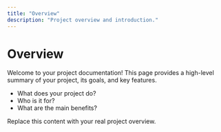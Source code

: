 ```yaml
---
title: "Overview"
description: "Project overview and introduction."
---
```


# Overview

Welcome to your project documentation! This page provides a high-level summary of your project, its goals, and key features.

- What does your project do?
- Who is it for?
- What are the main benefits?

<Note>
Replace this content with your real project overview.
</Note>